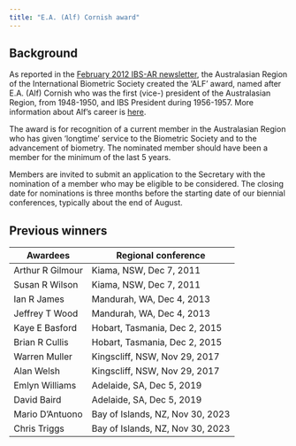 ```yaml
---
title: "E.A. (Alf) Cornish award"
---
```


## Background

As reported in the [February 2012 IBS-AR newsletter](newsletter/IBS-AR-Newsletter-Feb-2012.pdf), the Australasian Region of the International Biometric Society created the 'ALF' award, named after E.A. (Alf) Cornish who was the first (vice-) president of the Australasian Region, from 1948-1950, and IBS President during 1956-1957. More information about Alf’s career is [here](https://www.asap.unimelb.edu.au/bsparcs/aasmemoirs/cornish.htm).

The award is for recognition of a current member in the Australasian Region who has given ‘longtime’ service to the Biometric Society and to the advancement of biometry. The nominated member should have been a member for the minimum of the last 5 years.

Members are invited to submit an application to the Secretary with the nomination of a member who may be eligible to be considered. The closing date for nominations is three months before the starting date of our biennial conferences, typically about the end of August.

## Previous winners

Awardees | Regional conference |
---------|---------------------|
Arthur R Gilmour  | Kiama, NSW, Dec 7, 2011
Susan R Wilson    | Kiama, NSW, Dec 7, 2011
Ian R James       | Mandurah, WA, Dec 4, 2013
Jeffrey T Wood    | Mandurah, WA, Dec 4, 2013
Kaye E Basford    | Hobart, Tasmania, Dec 2, 2015
Brian R Cullis    | Hobart, Tasmania, Dec 2, 2015
Warren Muller     | Kingscliff, NSW, Nov 29, 2017
Alan Welsh        | Kingscliff, NSW, Nov 29, 2017
Emlyn Williams    | Adelaide, SA, Dec 5, 2019
David Baird	      | Adelaide, SA, Dec 5, 2019
Mario D'Antuono   | Bay of Islands, NZ, Nov 30, 2023
Chris Triggs      | Bay of Islands, NZ, Nov 30, 2023


